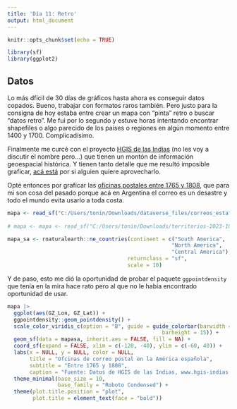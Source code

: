 ```yaml
---
title: 'Día 11: Retro'
output: html_document
---
```


```r
knitr::opts_chunk$set(echo = TRUE)

library(sf)
library(ggplot2)
```

## Datos

Lo más dfícil de 30 días de gráficos hasta ahora es conseguir datos copados. Bueno, trabajar con formatos raros también. Pero justo para la consigna de hoy estaba entre crear un mapa con "pinta" retro o buscar "datos retro". Me fui por lo segundo y estuve horas intentando encontrar shapefiles o algo parecido de los paises o regiones en algún momento entre 1400 y 1700. Complicadísimo. 

Finalmente me curcé con el proyecto [HGIS de las Indias](https://www.hgis-indias.net) (no les voy a discutir el nombre pero...) que tienen un montón de información geoespacial histórica. Y tienen tanto detalle que me resultó imposible graficar, [acá está](https://dataverse.harvard.edu/dataset.xhtml?persistentId=doi:10.7910/DVN/YPEU5E) por si alguien quiere aprovecharlo. 

Opté entonces por graficar las [oficinas postales entre 1765 y 1808](https://dataverse.harvard.edu/dataset.xhtml?persistentId=doi:10.7910/DVN/8SDFTT), que para mi son cosa del pasado porque acá en Argentina el correo es un desastre y todo el mundo evita usarlo a toda costa.

```r
mapa <- read_sf("C:/Users/tonin/Downloads/dataverse_files/correos_estafetas/correos_estafetas.shp") |> 
  
# mapa <- mapa <- read_sf("C:/Users/tonin/Downloads/territorios-2023-10-27/Extranjero_merge.shp")

mapa_sa <- rnaturalearth::ne_countries(continent = c("South America", 
                                                    "North America", 
                                                    "Central America"), 
                                      returnclass = "sf",
                                      scale = 10)
```

Y de paso, esto me dió la oportunidad de probar el paquete `ggpointdensity` que tenía en la mira hace rato pero al que no le había encontrado oportunidad de usar.

```r
mapa |> 
  ggplot(aes(GZ_Lon, GZ_Lat)) +
  ggpointdensity::geom_pointdensity() +
  scale_color_viridis_c(option = "B", guide = guide_colorbar(barwidth = 0.5,
                                                 barheight = 15)) +
  geom_sf(data = mapasa, inherit.aes = FALSE, fill = NA) +
  coord_sf(expand = FALSE, xlim = c(-120, -40), ylim = c(-60, 40)) +
  labs(x = NULL, y = NULL, color = NULL,
       title = "Ofcinas de correo postal en la América española",
       subtitle = "Entre 1765 y 1808",
       caption = "Fuente: Datos de HGIS de las Indias, www.hgis-indias.net") +
  theme_minimal(base_size = 10,
                base_family = "Roboto Condensed") +
  theme(plot.title.position = "plot",
        plot.title = element_text(face = "bold"))
```


